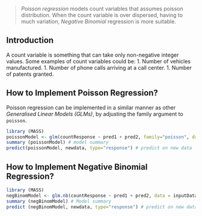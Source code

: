 > _Poisson regression_ models count variables that assumes poisson distribution. When the count variable is over dispersed, having to much variation, _Negative Binomial_ regression is more suitable.

## Introduction

A count variable is something that can take only non-negative integer values. Some examples of count variables could be:
1. Number of vehicles manufactured.
1. Number of phone calls arriving at a call center.
1. Number of patents granted.

## How to Implement Poisson Regression? 

Poisson regression can be implemented in a similar manner as other _Generalised Linear Models (GLMs)_, by adjusting the family argument to `poisson`.

```r
library (MASS)
poissonModel <- glm(countResponse ~ pred1 + pred2, family="poisson", data=inputData) # poisson Model
summary (poissonModel) # model summary
predict(poissonModel, newdata, type="response") # predict on new data 
```

## How to Implement Negative Binomial Regression?

```r
library (MASS)
negBinomModel <- glm.nb(countResponse ~ pred1 + pred2, data = inputData)) # negative Binomial model
summary (negBinomModel) # Model summary
predict (negBinomModel, newdata, type="response") # predict on new data 
```

